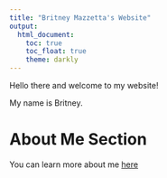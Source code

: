 ```yaml
---
title: "Britney Mazzetta's Website"
output: 
  html_document:
    toc: true
    toc_float: true
    theme: darkly
---
```


Hello there and welcome to my website!

My name is Britney. 

# About Me Section 
You can learn more about me [here](about_me.html)